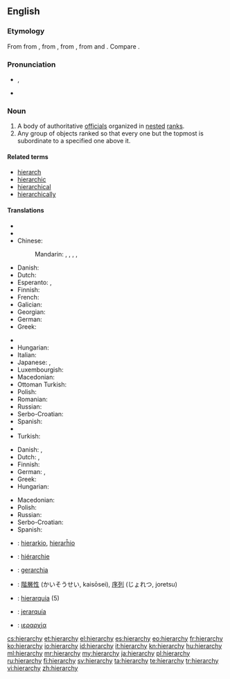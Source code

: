 ==English==

===Etymology===
From {{etyl|enm}} {{term|ierarchie|lang=enm}} from {{etyl|la}} {{term|hierarchia|lang=enm}}, from {{etyl|grc}} {{term|ἱεραρχία||rule of a high priest|lang=grc|tr=hierarkhia}}, from {{term|ἱεράρχης||high priest|lang=grc|tr=hierarkhēs}}, from {{term|ἱερεύς||priest|lang=grc|tr=hiereus}} and {{term|ἀρχή||rule|lang=grc|tr=arkhē}}. Compare {{etyl|fr|-}} {{term|hiérarchie|lang=fr}}.

===Pronunciation===
* {{IPA|/ˈhaɪə.ɹɑː.kɪ/|/ˈhaɪɹ.ɑːɹ.kɪ/}}, {{X-SAMPA|/"haI@r\A:kI/|/"haIr\=A:r\=kI/}}
* {{audio|en-us-hierarchy.ogg|Audio (US)}}

===Noun===
{{en-noun|hierarchies}}

# A body of authoritative [[official]]s organized in [[nested]] [[rank]]s.
# Any group of objects ranked so that every one but the topmost is subordinate to a specified one above it.

====Related terms====
* [[hierarch]]
* [[hierarchic]]
* [[hierarchical]]
* [[hierarchically]]

====Translations====
{{trans-top|body of authoritative officials}}
* {{trreq|Arabic}}
* {{trreq|Armenian}}
* Chinese:
*: Mandarin: {{t|zh|等級制度|sc=Hani}}, {{t|zh|等级制度|tr=děngjízhìdù|sc=Hani}}, {{t|zh|階層|sc=Hani}}, {{t|zh|阶层|tr=jiēcéng|sc=Hani}}, {{t|zh|层次|tr=céngcì|sc=Hani}}
* Danish: {{t+|da|hierarki|n}}
* Dutch: {{t+|nl|hiërarchie|f}}
* Esperanto: {{t|eo|hierarkio}}, {{t|eo|hierarĥio}}
* Finnish: {{t+|fi|hierarkia}}
* French: {{t+|fr|hiérarchie|f}}
* Galician: {{t-|gl|xerarquía|f|xs=Galician}}
* Georgian: {{t|ka|იერარქია|tr=ierark'ia|sc=Geor}}
* German: {{t+|de|Hierarchie|f}}
* Greek: {{t+|el|ιεραρχία|f|tr=ierarkhía}}
{{trans-mid}}
* {{trreq|Hebrew}}
* Hungarian: {{t|hu|hierarchia}}
* Italian: {{t|it|gerarchia|f}}
* Japanese: {{t|ja|階層|tr=かいそう, kaisō|sc=Jpan}}, {{t|ja|序列|tr=じょれつ, joretsu|sc=Jpan}}
* Luxembourgish: {{t|lb|Hierarchie}}
* Macedonian: {{t|mk|хиерархија|f|tr=hierárhija}}
* Ottoman Turkish: {{tø|ota|سلسلهء مراتب|tr=silsile -i merâtib|sc=ota-Arab}}
* Polish: {{t|pl|hierarchia|f}}
* Romanian: {{t|ro|ierarhie|f}}
* Russian: {{t|ru|иерархия|f|tr=ijerárxija|sc=Cyrl}}
* Serbo-Croatian: {{t|sh|hijerarhija|f}}
* Spanish: {{t|es|jerarquía|f}}
* {{trreq|Thai}}
* Turkish: {{t|tr|hiyerarşi}}
{{trans-bottom}}

{{trans-top|class of objects}}
* Danish: {{t+|da|hierarki|n}}, {{t|da|rangorden|c}}
* Dutch: {{t+|nl|hiërarchie|f}}, {{t-|nl|rangorde|f}}
* Finnish: {{t+|fi|hierarkia}}
* German: {{t+|de|Hierarchie|f}}, {{t+|de|Rangordnung|f}}
* Greek: {{t+|el|ιεραρχία|f|tr=ierarkhía}}
* Hungarian: {{t|hu|hierarchia}}
{{trans-mid}}
* Macedonian: {{t|mk|хиерархија|f|tr=hierárhija}}
* Polish: {{t|pl|hierarchia|f}}
* Russian: {{t|ru|иерархия|f|tr=ijerárxija|sc=Cyrl}}
* Serbo-Croatian: {{t|sh|hijerarhija|f}}
* Spanish: {{t|es|jerarquía|f}}
{{trans-bottom}}

{{checktrans-top}}
* {{ttbc|eo}}: [[hierarkio]], [[hierarĥio]]
* {{ttbc|fr}}: [[hiérarchie]] {{f}}
* {{ttbc|it}}: [[gerarchia]] {{f}}
{{trans-mid}}
* {{ttbc|ja}}: [[階層性]] (かいそうせい, kaisōsei), [[序列]] (じょれつ, joretsu)
* {{ttbc|pt}}: [[hierarquia]] {{f}} (5)
* {{ttbc|es}}: [[jerarquía]] {{f}}
* {{ttbc|el}}: [[ιεραρχία]] {{f}}
{{trans-bottom}}

[[cs:hierarchy]]
[[et:hierarchy]]
[[el:hierarchy]]
[[es:hierarchy]]
[[eo:hierarchy]]
[[fr:hierarchy]]
[[ko:hierarchy]]
[[io:hierarchy]]
[[id:hierarchy]]
[[it:hierarchy]]
[[kn:hierarchy]]
[[hu:hierarchy]]
[[ml:hierarchy]]
[[mr:hierarchy]]
[[my:hierarchy]]
[[ja:hierarchy]]
[[pl:hierarchy]]
[[ru:hierarchy]]
[[fi:hierarchy]]
[[sv:hierarchy]]
[[ta:hierarchy]]
[[te:hierarchy]]
[[tr:hierarchy]]
[[vi:hierarchy]]
[[zh:hierarchy]]